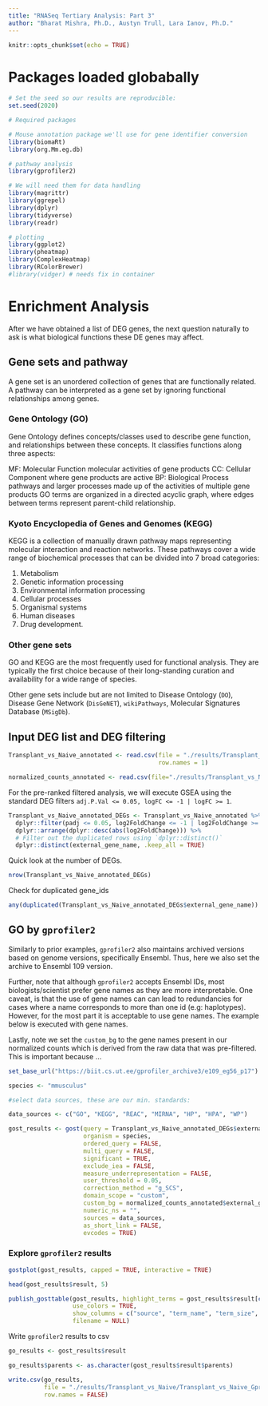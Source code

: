 ```yaml
---
title: "RNASeq Tertiary Analysis: Part 3"
author: "Bharat Mishra, Ph.D., Austyn Trull, Lara Ianov, Ph.D."
---
```



```r
knitr::opts_chunk$set(echo = TRUE)
```

# Packages loaded globabally

```r
# Set the seed so our results are reproducible:
set.seed(2020)

# Required packages

# Mouse annotation package we'll use for gene identifier conversion
library(biomaRt)
library(org.Mm.eg.db)

# pathway analysis
library(gprofiler2)

# We will need them for data handling
library(magrittr)
library(ggrepel)
library(dplyr)
library(tidyverse)
library(readr)

# plotting
library(ggplot2)
library(pheatmap)
library(ComplexHeatmap)
library(RColorBrewer)
#library(vidger) # needs fix in container
```

# Enrichment Analysis
After we have obtained a list of DEG genes, the next question naturally to ask is what biological functions these DE genes may affect.

## Gene sets and pathway
A gene set is an unordered collection of genes that are functionally related. A pathway can be interpreted as a gene set by ignoring functional relationships among genes.

### Gene Ontology (GO)
Gene Ontology defines concepts/classes used to describe gene function, and relationships between these concepts. It classifies functions along three aspects:

MF: Molecular Function
    molecular activities of gene products
CC: Cellular Component
    where gene products are active
BP: Biological Process
    pathways and larger processes made up of the activities of multiple gene products
GO terms are organized in a directed acyclic graph, where edges between terms represent parent-child relationship.

### Kyoto Encyclopedia of Genes and Genomes (KEGG)
KEGG is a collection of manually drawn pathway maps representing molecular interaction and reaction networks. These pathways cover a wide range of biochemical processes that can be divided into 7 broad categories:

1. Metabolism
2. Genetic information processing
3. Environmental information processing
4. Cellular processes
5. Organismal systems
6. Human diseases
7. Drug development.

### Other gene sets
GO and KEGG are the most frequently used for functional analysis. They are typically the first choice because of their long-standing curation and availability for a wide range of species.

Other gene sets include but are not limited to Disease Ontology (`DO`), Disease Gene Network (`DisGeNET`), `wikiPathways`, Molecular Signatures Database (`MSigDb`).

## Input DEG list and DEG filtering

```r
Transplant_vs_Naive_annotated <- read.csv(file = "./results/Transplant_vs_Naive/Transplant_vs_Naive_annotated_DEGlist.csv",
                                          row.names = 1)

normalized_counts_annotated <- read.csv(file="./results/Transplant_vs_Naive/normalized_counts.csv")
```


For the pre-ranked filtered analysis, we will execute GSEA using the standard DEG filters `adj.P.Val <= 0.05, logFC <= -1 | logFC >= 1`.

```r
Transplant_vs_Naive_annotated_DEGs <- Transplant_vs_Naive_annotated %>%
  dplyr::filter(padj <= 0.05, log2FoldChange <= -1 | log2FoldChange >= 1) %>% # THIS IS FILTERED ANALYSIS
  dplyr::arrange(dplyr::desc(abs(log2FoldChange))) %>%
  # Filter out the duplicated rows using `dplyr::distinct()`
  dplyr::distinct(external_gene_name, .keep_all = TRUE)
```

Quick look at the number of DEGs.
```r
nrow(Transplant_vs_Naive_annotated_DEGs)
```

Check for duplicated gene_ids
```r
any(duplicated(Transplant_vs_Naive_annotated_DEGs$external_gene_name))
```

## GO by `gprofiler2`

Similarly to prior examples, `gprofiler2` also maintains archived versions based
on genome versions, specifically Ensembl. Thus, here we also set the archive
to Ensembl 109 version.

Further, note that although `gprofiler2` accepts Ensembl IDs, 
most biologists/scientist prefer gene names as they are more interpretable.
One caveat, is that the use of gene names can can lead to redundancies for cases
where a name corresponds to more than one id (e.g: haplotypes). However, for the
most part it is acceptable to use gene names. The example below is executed
with gene names.

Lastly, note we set the `custom_bg` to the gene names present in our normalized
counts which is derived from the raw data that was pre-filtered. This is important
because ... <!-- TODO: briefly touch on why adding a background is important -->

```r
set_base_url("https://biit.cs.ut.ee/gprofiler_archive3/e109_eg56_p17")

species <- "mmusculus" 

#select data sources, these are our min. standards:

data_sources <- c("GO", "KEGG", "REAC", "MIRNA", "HP", "HPA", "WP")

gost_results <- gost(query = Transplant_vs_Naive_annotated_DEGs$external_gene_name, 
                     organism = species,
                     ordered_query = FALSE, 
                     multi_query = FALSE,
                     significant = TRUE,
                     exclude_iea = FALSE, 
                     measure_underrepresentation = FALSE, 
                     user_threshold = 0.05,
                     correction_method = "g_SCS", 
                     domain_scope = "custom",
                     custom_bg = normalized_counts_annotated$external_gene_name, # genes names from normalized counts
                     numeric_ns = "",
                     sources = data_sources,
                     as_short_link = FALSE,
                     evcodes = TRUE)
```

### Explore `gprofiler2` results

```r
gostplot(gost_results, capped = TRUE, interactive = TRUE)
```

```r
head(gost_results$result, 5)
```

```r
publish_gosttable(gost_results, highlight_terms = gost_results$result[c(1:10),],
                  use_colors = TRUE, 
                  show_columns = c("source", "term_name", "term_size", "intersection_size"),
                  filename = NULL)
```

Write `gprofiler2` results to csv

```r
go_results <- gost_results$result

go_results$parents <- as.character(gost_results$result$parents)
```


```r
write.csv(go_results,
          file = "./results/Transplant_vs_Naive/Transplant_vs_Naive_Gprofiler_padj_fc.csv",
          row.names = FALSE)
```

<!-- TODO: add challenge on enabling running `gost` with URL output. Go through output of this in class -->